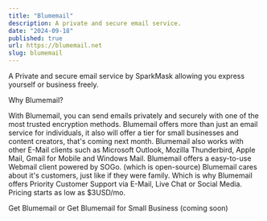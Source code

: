 ```yaml
---
title: "Blumemail"
description: A private and secure email service.
date: "2024-09-18"
published: true
url: https://blumemail.net
slug: blumemail
---
```

A Private and secure email service by SparkMask allowing you express yourself or business freely.

Why Blumemail? 


With Blumemail, you can send emails privately and securely with one of the most trusted encryption methods.
Blumemail offers more than just an email service for individuals, it also will offer a tier for small businesses and content creators, that's coming next month.
Blumemail also works with other E-Mail clients such as Microsoft Outlook, Mozilla Thunderbird, Apple Mail, Gmail for Mobile and Windows Mail.
Blumemail offers a easy-to-use Webmail client powered by SOGo. (which is open-source)
Blumemail cares about it's customers, just like if they were family. Which is why Blumemail offers Priority Customer Support via E-Mail, Live Chat or Social Media.
Pricing starts as low as $3USD/mo. 

Get Blumemail or Get Blumemail for Small Business (coming soon)

